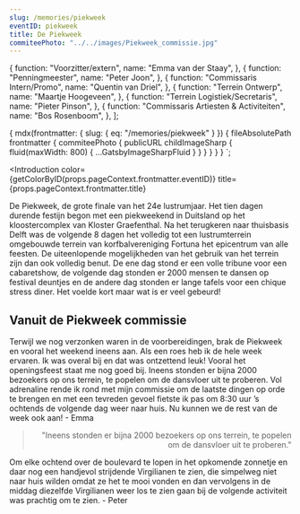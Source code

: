 ```yaml
---
slug: /memories/piekweek
eventID: piekweek
title: De Piekweek
commiteePhoto: "../../images/Piekweek_commissie.jpg"
---
```


  {
    function: "Voorzitter/extern",
    name: "Emma van der Staay",
  },
  {
    function: "Penningmeester",
    name: "Peter Joon",
  },
  {
    function: "Commissaris Intern/Promo",
    name: "Quentin van Driel",
  },
  {
    function: "Terrein Ontwerp",
    name: "Maartje Hoogeveen",
  },
  {
    function: "Terrein Logistiek/Secretaris",
    name: "Pieter Pinson",
  },
  {
    function: "Commissaris Artiesten & Activiteiten",
    name: "Bos Rosenboom",
  },
];


  {
    mdx(frontmatter: { slug: { eq: "/memories/piekweek" } }) {
      fileAbsolutePath
      frontmatter {
        commiteePhoto {
          publicURL
          childImageSharp {
            fluid(maxWidth: 800) {
              ...GatsbyImageSharpFluid
            }
          }
        }
      }
    }
  }
`;

<Introduction
  color={getColorByID(props.pageContext.frontmatter.eventID)}
  title={props.pageContext.frontmatter.title}
>
  De Piekweek, de grote finale van het 24e lustrumjaar. Het tien dagen durende
  festijn begon met een piekweekend in Duitsland op het kloostercomplex van
  Kloster Graefenthal. Na het terugkeren naar thuisbasis Delft was de volgende 8
  dagen het volledig tot een lustrumterrein omgebouwde terrein van
  korfbalvereniging Fortuna het epicentrum van alle feesten. De uiteenlopende
  mogelijkheden van het gebruik van het terrein zijn dan ook volledig benut. De
  ene dag stond er een volle tribune voor een cabaretshow, de volgende dag
  stonden er 2000 mensen te dansen op festival deuntjes en de andere dag stonden
  er lange tafels voor een chique stress diner. Het voelde kort maar wat is er
  veel gebeurd!
</Introduction>

<Committee
  commiteeName="Piekweek Commissie"
  members={commissie}
  image={props.data.mdx.frontmatter.commiteePhoto}
/>

<MediaHighlighter event={props.pageContext.frontmatter.eventID} />

## Vanuit de Piekweek commissie

Terwijl we nog verzonken waren in de voorbereidingen, brak de Piekweek en
vooral het weekend ineens aan. Als een roes heb ik de hele week ervaren. Ik
was overal bij en dat was ontzettend leuk! Vooral het openingsfeest staat me
nog goed bij. Ineens stonden er bijna 2000 bezoekers op ons terrein, te
popelen om de dansvloer uit te proberen. Vol adrenaline rende ik rond met mijn
commissie om de laatste dingen op orde te brengen en met een tevreden gevoel
fietste ik pas om 8:30 uur ’s ochtends de volgende dag weer naar huis. Nu
kunnen we de rest van de week ook aan! - Emma

<Blockquote align="right">
  "Ineens stonden er bijna 2000 bezoekers op ons terrein, te popelen om de
  dansvloer uit te proberen."
</Blockquote>

Om elke ochtend over de boulevard te lopen in het opkomende zonnetje en daar
nog een handjevol strijdende Virgilianen te zien, die simpelweg niet naar huis
wilden omdat ze het te mooi vonden en dan vervolgens in de middag diezelfde
Virgilianen weer los te zien gaan bij de volgende activiteit was prachtig om
te zien. - Peter

<Feedback filePath={props.data.mdx.fileAbsolutePath} />
